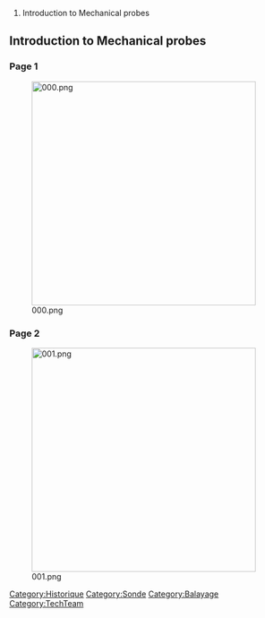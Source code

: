 # Introduction to Mechanical probes

[[Category:Historique]]
[[Category:Sonde]]
[[Category:Balayage]]

==Introduction to Mechanical probes==


===Page 1 ===

[[File:000.png|400px|thumb|center]]

===Page 2 ===

[[File:001.png|400px|thumb|center]]


[[Category:TechTeam]]